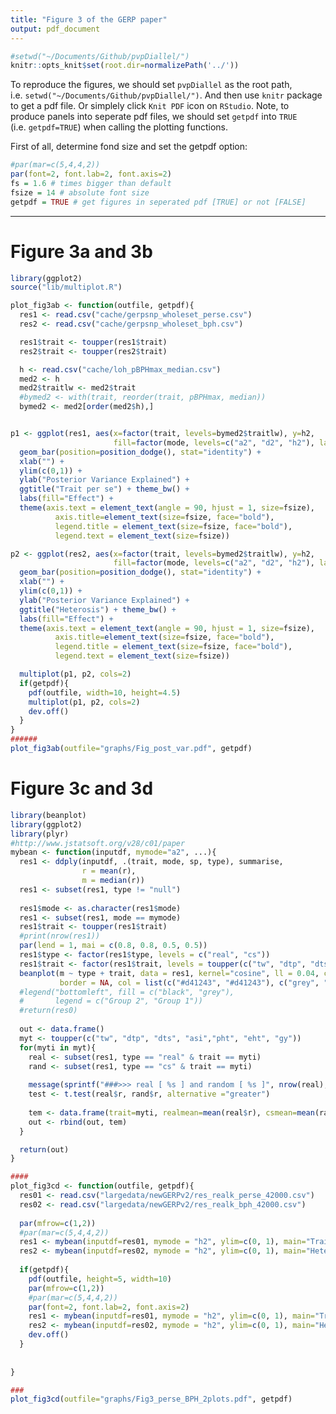 ```yaml
---
title: "Figure 3 of the GERP paper"
output: pdf_document
---
```


```r
#setwd("~/Documents/Github/pvpDiallel/")
knitr::opts_knit$set(root.dir=normalizePath('../'))
```

To reproduce the figures, we should set `pvpDiallel` as the root path, i.e. `setwd("~/Documents/Github/pvpDiallel/")`. And then use `knitr` package to get a pdf file. Or simplely click `Knit PDF` icon on `RStudio`. Note, to produce panels into seperate pdf files, we should set `getpdf` into `TRUE` (i.e. `getpdf=TRUE`) when calling the plotting functions.

First of all, determine fond size and set the getpdf option:
```r
#par(mar=c(5,4,4,2))
par(font=2, font.lab=2, font.axis=2)
fs = 1.6 # times bigger than default
fsize = 14 # absolute font size
getpdf = TRUE # get figures in seperated pdf [TRUE] or not [FALSE]
```

--------------------------

# Figure 3a and 3b
```r

library(ggplot2)
source("lib/multiplot.R")

plot_fig3ab <- function(outfile, getpdf){
  res1 <- read.csv("cache/gerpsnp_wholeset_perse.csv")
  res2 <- read.csv("cache/gerpsnp_wholeset_bph.csv")

  res1$trait <- toupper(res1$trait)
  res2$trait <- toupper(res2$trait)

  h <- read.csv("cache/loh_pBPHmax_median.csv")
  med2 <- h
  med2$traitlw <- med2$trait
  #bymed2 <- with(trait, reorder(trait, pBPHmax, median))
  bymed2 <- med2[order(med2$h),]


p1 <- ggplot(res1, aes(x=factor(trait, levels=bymed2$traitlw), y=h2,
                       fill=factor(mode, levels=c("a2", "d2", "h2"), labels=c("A", "D", "k")))) + 
  geom_bar(position=position_dodge(), stat="identity") +
  xlab("") +
  ylim(c(0,1)) +
  ylab("Posterior Variance Explained") +
  ggtitle("Trait per se") + theme_bw() +
  labs(fill="Effect") +
  theme(axis.text = element_text(angle = 90, hjust = 1, size=fsize),
          axis.title=element_text(size=fsize, face="bold"),
          legend.title = element_text(size=fsize, face="bold"),
          legend.text = element_text(size=fsize))

p2 <- ggplot(res2, aes(x=factor(trait, levels=bymed2$traitlw), y=h2, 
                       fill=factor(mode, levels=c("a2", "d2", "h2"), labels=c("A", "D", "k")))) + 
  geom_bar(position=position_dodge(), stat="identity") +
  xlab("") +
  ylim(c(0,1)) +
  ylab("Posterior Variance Explained") +
  ggtitle("Heterosis") + theme_bw() +
  labs(fill="Effect") +
  theme(axis.text = element_text(angle = 90, hjust = 1, size=fsize),
          axis.title=element_text(size=fsize, face="bold"),
          legend.title = element_text(size=fsize, face="bold"),
          legend.text = element_text(size=fsize))

  multiplot(p1, p2, cols=2)
  if(getpdf){
    pdf(outfile, width=10, height=4.5)
    multiplot(p1, p2, cols=2)
    dev.off()
  }
}
######
plot_fig3ab(outfile="graphs/Fig_post_var.pdf", getpdf)
```

# Figure 3c and 3d

```r


library(beanplot)
library(ggplot2)
library(plyr)
#http://www.jstatsoft.org/v28/c01/paper
mybean <- function(inputdf, mymode="a2", ...){
  res1 <- ddply(inputdf, .(trait, mode, sp, type), summarise,
                r = mean(r),
                m = median(r))
  res1 <- subset(res1, type != "null")
  
  res1$mode <- as.character(res1$mode)
  res1 <- subset(res1, mode == mymode)
  res1$trait <- toupper(res1$trait)
  #print(nrow(res1))
  par(lend = 1, mai = c(0.8, 0.8, 0.5, 0.5))
  res1$type <- factor(res1$type, levels = c("real", "cs"))
  res1$trait <- factor(res1$trait, levels = toupper(c("tw", "dtp", "dts", "asi","pht", "eht", "gy")))
  beanplot(m ~ type + trait, data = res1, kernel="cosine", ll = 0.04, cex=1.5, side = "both", bw=0.02,
           border = NA, col = list(c("#d41243", "#d41243"), c("grey", "grey")), ...)
  #legend("bottomleft", fill = c("black", "grey"),
  #       legend = c("Group 2", "Group 1"))
  #return(res0)
  
  out <- data.frame()
  myt <- toupper(c("tw", "dtp", "dts", "asi","pht", "eht", "gy"))
  for(myti in myt){
    real <- subset(res1, type == "real" & trait == myti)
    rand <- subset(res1, type == "cs" & trait == myti)
    
    message(sprintf("###>>> real [ %s ] and random [ %s ]", nrow(real), nrow(rand)))
    test <- t.test(real$r, rand$r, alternative ="greater")
    
    tem <- data.frame(trait=myti, realmean=mean(real$r), csmean=mean(rand$r), pval=test$p.value)
    out <- rbind(out, tem)
  }

  return(out)
}

####
plot_fig3cd <- function(outfile, getpdf){
  res01 <- read.csv("largedata/newGERPv2/res_realk_perse_42000.csv")
  res02 <- read.csv("largedata/newGERPv2/res_realk_bph_42000.csv")
  
  par(mfrow=c(1,2))
  #par(mar=c(5,4,4,2))
  res1 <- mybean(inputdf=res01, mymode = "h2", ylim=c(0, 1), main="Trait per se", ylab="Cross-validation Accuracy")
  res2 <- mybean(inputdf=res02, mymode = "h2", ylim=c(0, 1), main="Heterosis (BPH)", ylab="Cross-validation Accuracy")
  
  if(getpdf){
    pdf(outfile, height=5, width=10)
    par(mfrow=c(1,2))
    #par(mar=c(5,4,4,2))
    par(font=2, font.lab=2, font.axis=2)
    res1 <- mybean(inputdf=res01, mymode = "h2", ylim=c(0, 1), main="Trait per se", ylab="Cross-validation Accuracy")
    res2 <- mybean(inputdf=res02, mymode = "h2", ylim=c(0, 1), main="Heterosis (BPH)", ylab="Cross-validation Accuracy")
    dev.off()
  }
  
  
}

###
plot_fig3cd(outfile="graphs/Fig3_perse_BPH_2plots.pdf", getpdf)


```


